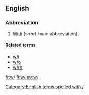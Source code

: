{{also|Appendix:Variations of "w"}}
==English==

===Abbreviation===
{{rfc-header|Abbreviation}}
{{head|en|abbreviation}}

# [[with|With]] (short-hand abbreviation).

====Related terms====
* [[w/i]]
* [[w/o]]
* [[w/r/t]]

[[Category:English terms spelled with /]]

[[fr:w/]]
[[fi:w/]]
[[sv:w/]]